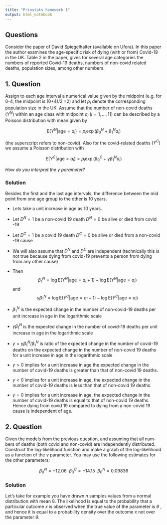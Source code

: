 ```yaml
---
title: "Prinstats homework 1"
output: html_notebook
---
```

## Questions
Consider the paper of David Spiegelhalter (available on Ufora). In this paper
the author examines the age-specific risk of dying (with or from) Covid-19 in
the UK. Table 2 in the paper, gives for several age categories the numbers
of reported Covid-19 deaths, numbers of non-covid related deaths, population
sizes, among other numbers.


## 1. Question

Assign to each age interval a numerical value given by the midpoint (e.g. for 0-4, the midpoint is 
(0+4)/2 =2) and let $p_i$ denote the corresponding
population size in the UK.
Assume that the number of non-covid deaths $(Y^N )$ within an age class
with midpoint $a_i$ $(i = 1,\ldots , 11)$ can be described by a Poisson distribution with mean given by

$$
\text{E}(Y^N|\text{age}=a_i) = p_i\exp(\beta_0^N+\beta_1^Na_i)
$$

(the superscript refers to non-covid).
Also for the covid-related deaths $(Y^C)$ we assume a Poisson distribution
with

$$
\text{E}(Y^C|\text{age}=a_i) = p_i\exp(\beta_0^C+\gamma\beta_1^Na_i)
$$

*How do you interpret the $\gamma$ parameter?*

### Solution

Besides the first and the last age intervals, the difference between the mid point from one age group to the other is 10 years. 

* Lets take a unit increase  in age as 10 years. 
*  Let $D^N=1$ be a non-covid 19 death $D^N=0$ be alive or died from covid -19
* Let $D^C=1$ be a covid 19 death $D^C=0$ be alive or died from a non-covid -19 cause
*  We will also assume  that $D^N$ and $D^C$ are independent (technically this is not true because dying from covid-19 prevents a person from dying from any other cause)
* Then 
$$
\beta_1^N = \log \text{E}(Y^N|\text{age} = a_i+1) - \log \text{E}(Y^N|\text{age} = a_i)
$$
and 
 $$
\gamma\beta_1^N = \log \text{E}(Y^C|\text{age} = a_i+1) - \log \text{E}(Y^C|\text{age} = a_i)
$$
* $\beta_1^N$ is the expected change in the number of non-covid-19 deaths per unit increase in age in the logarithmic scale
* $\gamma \beta_1^N$ is the expected change in the number of covid-19 deaths per unit increase in age in the logarithmic scale
    
* $\gamma = \gamma\beta_1^N/\beta_1^N$ is ratio of the expected change in the number of covid-19 deaths on the expected change in the number of non-covid 19 deaths for a unit increase in age in the logarithmic scale
* $\gamma>0$ implies for a unit increase in age the expected change in the number of  covid-19 deaths is greater than that of non-covid 19 deaths.  
* $\gamma<0$ implies for a unit increase in age, the expected change in the number of  covid-19 deaths is less than that of non-covid 19 deaths. 
* $\gamma = 0$ implies for a unit increase in age, the expected change in the number of  covid-19 deaths is equal to  that of non-covid 19 deaths.  Hence dying from covid 19 compared to dying from a non-covid 19 cause is independent of age.


## 2. Question

Given the models from the previous question, and assuming that all num-
bers of deaths (both covid and non-covid) are independently distributed.  Construct the log-likelihood function and make a graph of the log-likelihood as a function of the $\gamma$ parameter. You may use the following estimates for the other parameters:

$$
\beta_0^N = −12.06 ~~ \beta_0^C = −14.15 ~~ \beta_0^N = 0.09836
$$

### Solution

Let's take for example you have drawn $n$ samples values from a normal distribution with mean $8$. 
The likelihood is equal to the probability that a particular outcome $x$ is observed when the true value of the parameter is $\theta$ , and hence it is equal to a probability density over the outcome $x$ not over the parameter $\theta$.

